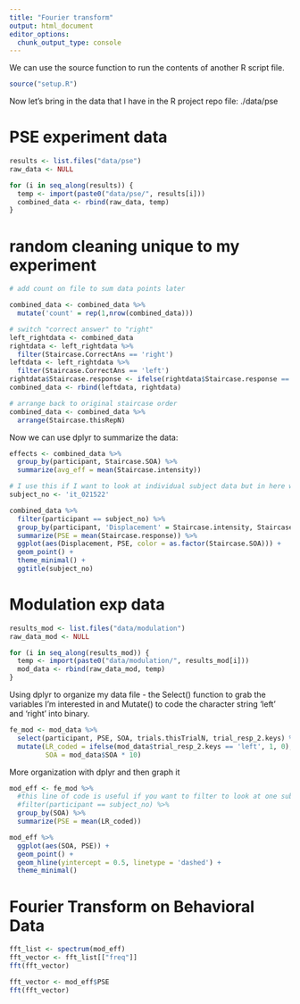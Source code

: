 ```yaml
---
title: "Fourier transform"
output: html_document
editor_options: 
  chunk_output_type: console
---
```


We can use the source function to run the contents of another R script file.

```r
source("setup.R")
```

Now let's bring in the data that I have in the R project repo file: ./data/pse

# PSE experiment data

```r
results <- list.files("data/pse")
raw_data <- NULL

for (i in seq_along(results)) {
  temp <- import(paste0("data/pse/", results[i]))
  combined_data <- rbind(raw_data, temp)
}
```

# random cleaning unique to my experiment

```r
# add count on file to sum data points later

combined_data <- combined_data %>%
  mutate('count' = rep(1,nrow(combined_data)))

# switch "correct answer" to "right"
left_rightdata <- combined_data
rightdata <- left_rightdata %>%
  filter(Staircase.CorrectAns == 'right')
leftdata <- left_rightdata %>%
  filter(Staircase.CorrectAns == 'left')
rightdata$Staircase.response <- ifelse(rightdata$Staircase.response == 0, 1, 0)
combined_data <- rbind(leftdata, rightdata)

# arrange back to original staircase order
combined_data <- combined_data %>%
  arrange(Staircase.thisRepN)
```

Now we can use dplyr to summarize the data:

```r
effects <- combined_data %>%
  group_by(participant, Staircase.SOA) %>%
  summarize(avg_eff = mean(Staircase.intensity))
```

```r
# I use this if I want to look at individual subject data but in here we only have one subject so far
subject_no <- 'it_021522'

combined_data %>%
  filter(participant == subject_no) %>%
  group_by(participant, 'Displacement' = Staircase.intensity, Staircase.SOA) %>%
  summarize(PSE = mean(Staircase.response)) %>%
  ggplot(aes(Displacement, PSE, color = as.factor(Staircase.SOA))) +
  geom_point() +
  theme_minimal() +
  ggtitle(subject_no)
```

# Modulation exp data

```r
results_mod <- list.files("data/modulation")
raw_data_mod <- NULL

for (i in seq_along(results_mod)) {
  temp <- import(paste0("data/modulation/", results_mod[i]))
  mod_data <- rbind(raw_data_mod, temp)
}
```

Using dplyr to organize my data file - the Select() function to grab the variables I'm interested in and Mutate() to code the character string 'left' and 'right' into binary.

```r
fe_mod <- mod_data %>%
  select(participant, PSE, SOA, trials.thisTrialN, trial_resp_2.keys) %>%
  mutate(LR_coded = ifelse(mod_data$trial_resp_2.keys == 'left', 1, 0),
         SOA = mod_data$SOA * 10)

```

More organization with dplyr and then graph it

```r
mod_eff <- fe_mod %>%
  #this line of code is useful if you want to filter to look at one subject at a time
  #filter(participant == subject_no) %>%
  group_by(SOA) %>%
  summarize(PSE = mean(LR_coded))

mod_eff %>%
  ggplot(aes(SOA, PSE)) +
  geom_point() +
  geom_hline(yintercept = 0.5, linetype = 'dashed') +
  theme_minimal()
```

# Fourier Transform on Behavioral Data


```r
fft_list <- spectrum(mod_eff)
fft_vector <- fft_list[["freq"]]
fft(fft_vector)
```

```r
fft_vector <- mod_eff$PSE
fft(fft_vector)
```

